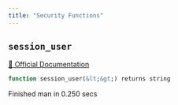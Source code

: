 ```yaml
---
title: "Security Functions"
---
```


## `session_user`
[🔗 Official Documentation](https://cloud.google.com/bigquery/docs/reference/standard-sql/security_functions#session_user)

```sql
function session_user(&lt;&gt;) returns string
```


   Finished man in 0.250 secs

